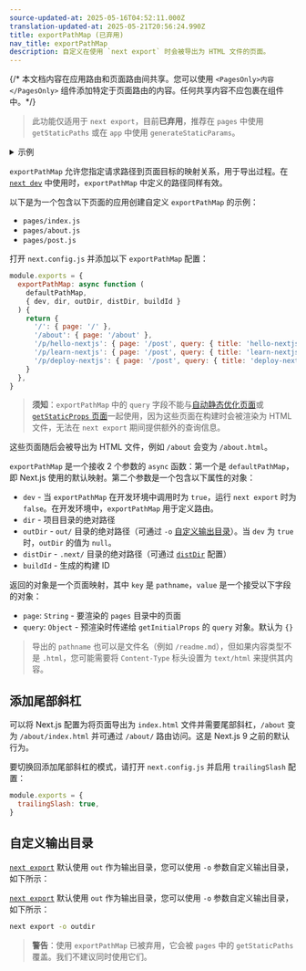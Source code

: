 ```yaml
---
source-updated-at: 2025-05-16T04:52:11.000Z
translation-updated-at: 2025-05-21T20:56:24.990Z
title: exportPathMap (已弃用)
nav_title: exportPathMap
description: 自定义在使用 `next export` 时会被导出为 HTML 文件的页面。
---
```


{/* 本文档内容在应用路由和页面路由间共享。您可以使用 `<PagesOnly>内容</PagesOnly>` 组件添加特定于页面路由的内容。任何共享内容不应包裹在组件中。*/}

> 此功能仅适用于 `next export`，目前**已弃用**，推荐在 `pages` 中使用 `getStaticPaths` 或在 `app` 中使用 `generateStaticParams`。

<details>
  <summary>示例</summary>
  
- [静态导出](https://github.com/vercel/next.js/tree/canary/examples/with-static-export)

</details>

`exportPathMap` 允许您指定请求路径到页面目标的映射关系，用于导出过程。在 [`next dev`](/docs/app/api-reference/next-cli#development) 中使用时，`exportPathMap` 中定义的路径同样有效。

以下是为一个包含以下页面的应用创建自定义 `exportPathMap` 的示例：

- `pages/index.js`
- `pages/about.js`
- `pages/post.js`

打开 `next.config.js` 并添加以下 `exportPathMap` 配置：

```js filename="next.config.js"
module.exports = {
  exportPathMap: async function (
    defaultPathMap,
    { dev, dir, outDir, distDir, buildId }
  ) {
    return {
      '/': { page: '/' },
      '/about': { page: '/about' },
      '/p/hello-nextjs': { page: '/post', query: { title: 'hello-nextjs' } },
      '/p/learn-nextjs': { page: '/post', query: { title: 'learn-nextjs' } },
      '/p/deploy-nextjs': { page: '/post', query: { title: 'deploy-nextjs' } },
    }
  },
}
```

> **须知**：`exportPathMap` 中的 `query` 字段不能与[自动静态优化页面](/docs/pages/building-your-application/rendering/automatic-static-optimization)或[`getStaticProps` 页面](/docs/pages/building-your-application/data-fetching/get-static-props)一起使用，因为这些页面在构建时会被渲染为 HTML 文件，无法在 `next export` 期间提供额外的查询信息。

这些页面随后会被导出为 HTML 文件，例如 `/about` 会变为 `/about.html`。

`exportPathMap` 是一个接收 2 个参数的 `async` 函数：第一个是 `defaultPathMap`，即 Next.js 使用的默认映射。第二个参数是一个包含以下属性的对象：

- `dev` - 当 `exportPathMap` 在开发环境中调用时为 `true`，运行 `next export` 时为 `false`。在开发环境中，`exportPathMap` 用于定义路由。
- `dir` - 项目目录的绝对路径
- `outDir` - `out/` 目录的绝对路径（可通过 `-o` [自定义输出目录](#自定义输出目录)）。当 `dev` 为 `true` 时，`outDir` 的值为 `null`。
- `distDir` - `.next/` 目录的绝对路径（可通过 [`distDir`](/docs/pages/api-reference/next-config-js/distDir) 配置）
- `buildId` - 生成的构建 ID

返回的对象是一个页面映射，其中 `key` 是 `pathname`，`value` 是一个接受以下字段的对象：

- `page`: `String` - 要渲染的 `pages` 目录中的页面
- `query`: `Object` - 预渲染时传递给 `getInitialProps` 的 `query` 对象。默认为 `{}`

> 导出的 `pathname` 也可以是文件名（例如 `/readme.md`），但如果内容类型不是 `.html`，您可能需要将 `Content-Type` 标头设置为 `text/html` 来提供其内容。

## 添加尾部斜杠

可以将 Next.js 配置为将页面导出为 `index.html` 文件并需要尾部斜杠，`/about` 变为 `/about/index.html` 并可通过 `/about/` 路由访问。这是 Next.js 9 之前的默认行为。

要切换回添加尾部斜杠的模式，请打开 `next.config.js` 并启用 `trailingSlash` 配置：

```js filename="next.config.js"
module.exports = {
  trailingSlash: true,
}
```

## 自定义输出目录

<AppOnly>

[`next export`](/docs/app/building-your-application/deploying/static-exports) 默认使用 `out` 作为输出目录，您可以使用 `-o` 参数自定义输出目录，如下所示：

</AppOnly>

<PagesOnly>

[`next export`](/docs/pages/building-your-application/deploying/static-exports) 默认使用 `out` 作为输出目录，您可以使用 `-o` 参数自定义输出目录，如下所示：

</PagesOnly>

```bash filename="终端"
next export -o outdir
```

> **警告**：使用 `exportPathMap` 已被弃用，它会被 `pages` 中的 `getStaticPaths` 覆盖。我们不建议同时使用它们。